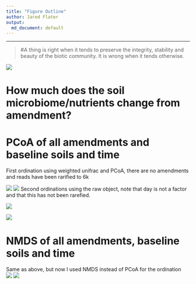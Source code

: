 ```yaml
---
title: "Figure Outline"
author: Jared Flater
output:
  md_document: default
---
```

****
>#A thing is right when it tends to preserve the integrity, stability and beauty of the biotic community. It is wrong when it tends otherwise.

![](./images/giphy.gif)

# How much does the soil microbiome/nutrients change from amendment?

# PCoA of all amendments and baseline soils and time

First ordination using weighted unifrac and PCoA, there are no amendments and reads have been rarified to 6k

![](./Figures/day.PCoA.wunifrac.png)
![](./Figures/trt.PCoA.wunifrac.png)
Second ordinations using the raw object, note that day is not a factor and that this has not been rarefied. 

![](./Figures/raw.day.PCoA.wunifrac.png)

![](./Figures/raw.trt.PCoA.wunifrac.png)

# NMDS of all amendments, baseline soils and time       
Same as above, but now I used NMDS instead of PCoA for the ordination     
![](./Figures/day.NMDS.wunifrac.png)
![](./Figures/trt.NMDS.wunifrac.png)

# 